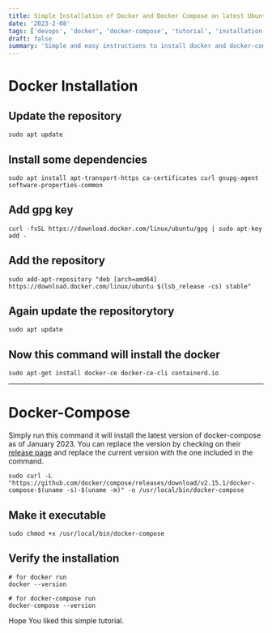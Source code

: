 ```yaml
---
title: Simple Installation of Docker and Docker Compose on latest Ubuntu 2023
date: '2023-2-08'
tags: ['devops', 'docker', 'docker-compose', 'tutorial', 'installation']
draft: false
summary: 'Simple and easy instructions to install docker and docker-compose on ubuntu 2023'
---
```


# Docker Installation

## Update the repository

```shell
sudo apt update
```

## Install some dependencies

```shell
sudo apt install apt-transport-https ca-certificates curl gnupg-agent software-properties-common
```

## Add gpg key

```shell
curl -fsSL https://download.docker.com/linux/ubuntu/gpg | sudo apt-key add -
```

## Add the repository

```shell
sudo add-apt-repository "deb [arch=amd64] https://download.docker.com/linux/ubuntu $(lsb_release -cs) stable"
```

## Again update the repositorytory

```shell
sudo apt update
```

## Now this command will install the docker

```shell
sudo apt-get install docker-ce docker-ce-cli containerd.io
```

---

# Docker-Compose

Simply run this command it will install the latest version of docker-compose as of January 2023. You can replace the version by checking on their [release page](https://github.com/docker/compose/releases) and replace the current version with the one included in the command.

```shell
sudo curl -L "https://github.com/docker/compose/releases/download/v2.15.1/docker-compose-$(uname -s)-$(uname -m)" -o /usr/local/bin/docker-compose
```

## Make it executable

```shell
sudo chmod +x /usr/local/bin/docker-compose
```

## Verify the installation

```shell
# for docker run
docker --version

# for docker-compose run
docker-compose --version
```

Hope You liked this simple tutorial.
